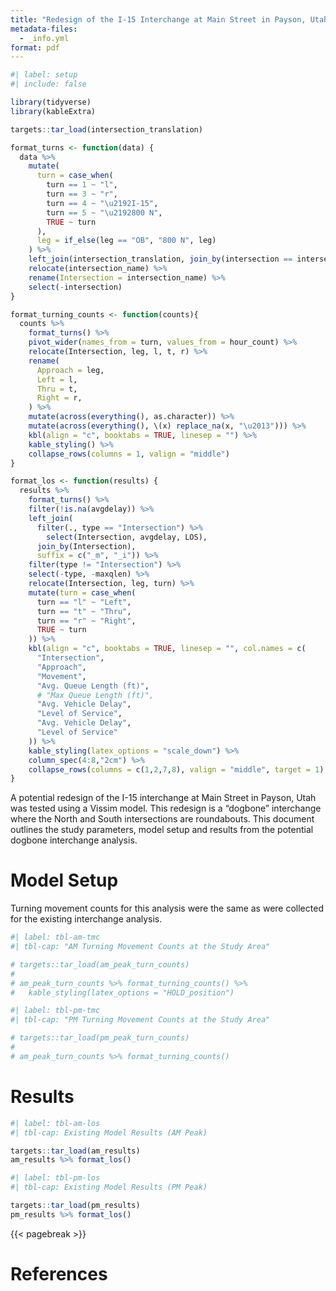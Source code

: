 ```yaml
---
title: "Redesign of the I-15 Interchange at Main Street in Payson, Utah"
metadata-files:
  - _info.yml
format: pdf
---
```


```r
#| label: setup
#| include: false

library(tidyverse)
library(kableExtra)

targets::tar_load(intersection_translation)

format_turns <- function(data) {
  data %>% 
    mutate(
      turn = case_when(
        turn == 1 ~ "l",
        turn == 3 ~ "r",
        turn == 4 ~ "\u2192I-15",
        turn == 5 ~ "\u2192800 N",
        TRUE ~ turn
      ),
      leg = if_else(leg == "OB", "800 N", leg)
    ) %>% 
    left_join(intersection_translation, join_by(intersection == intersection_num)) %>% 
    relocate(intersection_name) %>% 
    rename(Intersection = intersection_name) %>% 
    select(-intersection)
}

format_turning_counts <- function(counts){
  counts %>% 
    format_turns() %>% 
    pivot_wider(names_from = turn, values_from = hour_count) %>% 
    relocate(Intersection, leg, l, t, r) %>% 
    rename(
      Approach = leg,
      Left = l,
      Thru = t,
      Right = r,
    ) %>% 
    mutate(across(everything(), as.character)) %>% 
    mutate(across(everything(), \(x) replace_na(x, "\u2013"))) %>% 
    kbl(align = "c", booktabs = TRUE, linesep = "") %>% 
    kable_styling() %>% 
    collapse_rows(columns = 1, valign = "middle")
}

format_los <- function(results) {
  results %>% 
    format_turns() %>% 
    filter(!is.na(avgdelay)) %>% 
    left_join(
      filter(., type == "Intersection") %>% 
        select(Intersection, avgdelay, LOS),
      join_by(Intersection),
      suffix = c("_m", "_i")) %>% 
    filter(type != "Intersection") %>% 
    select(-type, -maxqlen) %>% 
    relocate(Intersection, leg, turn) %>% 
    mutate(turn = case_when(
      turn == "l" ~ "Left",
      turn == "t" ~ "Thru",
      turn == "r" ~ "Right",
      TRUE ~ turn
    )) %>% 
    kbl(align = "c", booktabs = TRUE, linesep = "", col.names = c(
      "Intersection",
      "Approach",
      "Movement",
      "Avg. Queue Length (ft)",
      # "Max Queue Length (ft)",
      "Avg. Vehicle Delay",
      "Level of Service",
      "Avg. Vehicle Delay",
      "Level of Service"
    )) %>% 
    kable_styling(latex_options = "scale_down") %>%
    column_spec(4:8,"2cm") %>% 
    collapse_rows(columns = c(1,2,7,8), valign = "middle", target = 1)
}
```

A potential redesign of the I-15 interchange at Main Street in Payson, Utah was tested using a Vissim model.
This redesign is a "dogbone" interchange where the North and South intersections are roundabouts. 
This document outlines the study parameters, model setup and results from the potential dogbone interchange analysis. 

<!-- The Main Street interchange is one of two interchanges serving the city of Payson. It connects I-15 to Main Street, which is classified as a minor arterial [@FuncClass] and carries an Annual Average Daily Traffic (AADT) of 15,000 veh per day [@AADT]. Due to growth and increased travel in the area, the interchange is being investigated for a potential redesign to better serve the Payson and nearby Benjamin, Utah communities. UDOT prepared an Environmental Impact Statement in 2019 for the interchange and proposed a series of braided ramps to connect the existing interchange to the proposed Nebo Beltway, just northeast of Main Street [@UDOTStudy]. This study will provide a second evaluation of the existing conditions and potential redesign options for the interchange. @fig-study-area shows imagery of the study area. -->

<!-- ![I-15 interchange at Main Street in Payson, Utah. @Google](figures/study_area.png){#fig-study-area fig-pos=H height="2.5in"} -->

# Model Setup

Turning movement counts for this analysis were the same as were collected for the existing interchange analysis. 

```r
#| label: tbl-am-tmc
#| tbl-cap: "AM Turning Movement Counts at the Study Area"

# targets::tar_load(am_peak_turn_counts)
# 
# am_peak_turn_counts %>% format_turning_counts() %>% 
#   kable_styling(latex_options = "HOLD_position")
```

```r
#| label: tbl-pm-tmc
#| tbl-cap: "PM Turning Movement Counts at the Study Area"

# targets::tar_load(pm_peak_turn_counts)
# 
# am_peak_turn_counts %>% format_turning_counts()
```

<!-- These turning movement counts were used as inputs for a model built with PTV VISSIM [@VISSIM]. The VISSIM model also required the roadway geometry to be modeled using links and nodes, which loosely follow the actual geometry of the interchange. This construction of this model is outlined in this section.  -->

<!-- The VISSIM model was developed off the UDOT VISSIM template [@template]. The template provided speed distributions and driver characteristics approved by the UDOT Traffic group.  -->

<!-- Desired speed decisions were modeled based off posted speed limits and confirmed with the UDOT Speed Limit Map [@SpeedLimits]. Roadway geometries were based off the most current versions of the Google Roadview imagery [@Google]. A brief site visit was conducted by a member of the team to confirm key roadway characteristics.   -->

<!-- Geometries were loosely designed with the only measurements being the left and right turn bays. Radii and curvature were approximated based on satellite imagery. Elevations, superelevations, and roadway crowns were not modeled in the network. On turns, reduced speed areas were placed to resemble driver behavior.  -->

<!-- Signal timing plans were obtained from UDOT's MaxView [@maxview] database on September 24th, 2023. The I-15 SB Interchange and Main St/600 N are fully actuated ring-barrier-controlled intersections, but are not coordinated. Timings and signal characteristics were modeled to match the timing plans and roadway geometry.  -->

<!-- Where appropriate, conflict areas, and priority rules were placed to govern vehicle behavior. Behavior leading to vehicle conflict was minimized to the best ability of the modeler. Due to the lack of related traffic, bicycles and pedestrians were not modeled. However, future models should provide for bicycle and pedestrian facilities. It was only due to the lack of data that these users were not modeled.  -->

<!-- The collected data did indicate a higher percentage of high grossing vehicles, and such percentages were modeled in the vehicle inputs. Due to the limited collected data, over calibration was avoided by preventing elevated levels of detail in the model.   -->

<!-- Vehicle movements were created by developing an origin-destination (OD) matrix for the network using RStudio with the DiagrammeR [@DiagrammeR] and gtools [@gtools] packages. A network graph and turning movement percentages were calculated for each node. Routes between nodes were developed with the network graph, and route distributions were calculated based on the turning movement percentages. Thus, approximate OD movements were created and inputted into the model.  -->

<!-- No adjustment factors were used in the creation of input volumes, so the data do not reflect AADT, but are valid for the purposes of this study. Based on the collected data, an A.M. peak of 7:15--8:15 A.M., and an P.M. peak of 4:30--5:30 P.M. were estimated and corresponding values were used in the calculation of the input volumes and OD distribution.  -->

<!-- An initial loading period was implemented by duplicating “0--15” volumes. Following the loading period, a simulation run of 60 minutes (15-minute bins) was conducted. Ten model iterations of both A.M. and P.M. models were run.   -->

<!-- Travel time data was not collected for this network, nor was any Bluetooth or radar data collected. The VISSIM model was calibrated only by visual observations to confirm accuracy of driver behavior. No further elements were considered for the calibration of the model.  -->

# Results

<!-- Tables [-@tbl-am-los] and [-@tbl-pm-los] display the results of the analysis performed in the VISSIM model for both the A.M. and P.M. peak periods. Level of Service was determined from the Highway Capacity Manual 7^th^ edition [@hcm7]. Each of the approaches are performing relatively well under the existing conditions. Points of concern are approaches with a single lane that service all vehicle movements. The approaches include the 900 N and I-15 NB Off-ramp with LOS C. With additional loading, it is likely that the network could see considerable reductions in service capabilities. -->


```r
#| label: tbl-am-los
#| tbl-cap: Existing Model Results (AM Peak)

targets::tar_load(am_results)
am_results %>% format_los()
```

```r
#| label: tbl-pm-los
#| tbl-cap: Existing Model Results (PM Peak)

targets::tar_load(pm_results)
pm_results %>% format_los()
```


{{< pagebreak >}}

# References

::: {#refs}
:::



